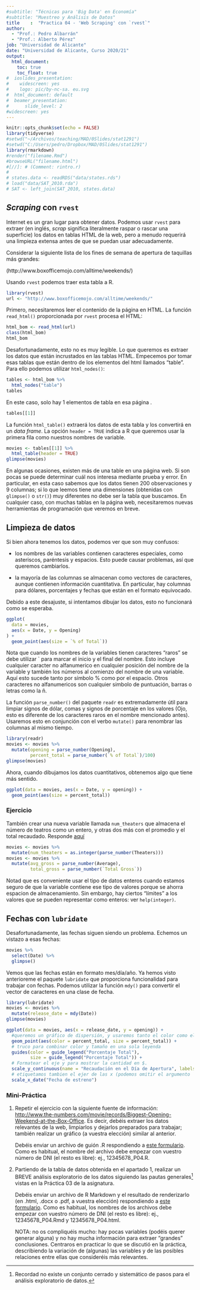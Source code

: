 ```yaml
---
#subtitle: "Técnicas para 'Big Data' en Economía"
#subtitle: "Muestreo y Análisis de Datos"
title    :  "Practica 04 - 'Web Scraping' con `rvest`"
author: 
  - "Prof.: Pedro Albarrán"
  - "Prof.: Alberto Pérez"
job: "Universidad de Alicante" 
date: "Universidad de Alicante, Curso 2020/21"  
output:
  html_document:
    toc: true
    toc_float: true
#  ioslides_presentation: 
#    widescreen: yes
#    logo: pic/by-nc-sa. eu.svg
#  html_document: default
#  beamer_presentation: 
#      slide_level: 2
#widescreen: yes
---
```


```r
knitr::opts_chunk$set(echo = FALSE)
library(tidyverse)
#setwd("~/Archivos/teaching/MAD/0Slides/stat1291")
#setwd("C:/Users/pedro/Dropbox/MAD/0Slides/stat1291")
library(rmarkdown)
#render("filename.Rmd")     
#browseURL("filename.html")
#[//]: # (Comment: rintro.r)
#
# states.data <- readRDS("data/states.rds") 
# load("data/SAT_2010.rda") 
# SAT <- left_join(SAT_2010, states.data)
```



## *Scraping* con `rvest`

Internet es un gran lugar para obtener datos. Podemos usar `rvest` para extraer (en inglés, *scrap* significa literalmente raspar o rascar una superficie) los datos en tablas HTML de la web, pero a menudo requerirá una limpieza extensa antes de que se puedan usar adecuadamente.

Considerar la siguiente lista de los fines de semana de apertura de taquillas más grandes:

(http://www.boxofficemojo.com/alltime/weekends/)

Usando `rvest` podemos traer esta tabla a R.

```r
library(rvest)
url <- "http://www.boxofficemojo.com/alltime/weekends/"
```

Primero, necesitaremos leer el contenido de la página en HTML. La función `read_html()` proporcionada por `rvest` procesa el HTML:
```r
html_bom <- read_html(url)
class(html_bom)
html_bom
```

Desafortunadamente, esto no es muy legible. Lo que queremos es extraer los datos que están incrustados en las tablas HTML. Empecemos por tomar esas tablas que están dentro de los elementos del html llamados "table". Para ello podemos utilizar `html_nodes()`:
```r
tables <- html_bom %>%
  html_nodes("table")
tables
```

<!--
En este caso, había 6 elementos de tabla en esa página (la mayoría de ellos usados para crear los bordes). Sólo nos interesa el grande con todos los datos. Este es el quinto elemento de la lista (nota: averiguadpo por prueba y error).
```r
tables[[5]]
```
-->

En este caso, solo hay 1 elementos de tabla en esa página .
```r
tables[[1]]
```


La función `html_table()` extraerá los datos de esta tabla y los convertirá en un *data frame*. La opción `header = TRUE` indica a R que queremos usar la primera fila como nuestros nombres de variable.
```r
movies <- tables[[1]] %>%
  html_table(header = TRUE)
glimpse(movies)
```
En algunas ocasiones, existen más de una table en una página web. Si son pocas se puede determinar cuál nos interesa mediante prueba y error. En particular, en esta caso sabemos que los datos tienen 200 observaciones y 9 columnas; si lo que leemos tiene una dimensiones (obtenidas con `glimpse()` o `str()`) muy diferentes no debe ser la tabla que buscamos. En cualquier caso, con muchas tablas en la página web, necesitaremos nuevas herramientas de programación que veremos en breve.

<!--
En este caso sólo teníamos 6 tablas, así que no fue demasiado difícil usar prueba y error para averiguar cuál era la que queríamos. Pero también podríamos ser un poco más sistemáticos.

Usemos `lapply()` para extraer las 6 tablas, en un objeto de tipo lista con una longitud de 6:
```r
list_of_tables <- lapply(tables, html_table, fill = TRUE)
class(list_of_tables)
length(list_of_tables)
str(list_of_tables)
```

Puesto que `html_table()` asigna las tablas HTML a *data frames* en R, cada uno de los seis elementos de la lista list_of_tables es un *data frame*. Sin embargo, algunas de las tablas son más grandes que otras.

```r
lapply(list_of_tables, class)
lapply(list_of_tables, dim)
```

Es obvio desde la propia página web que la tabla que queremos tiene 9 variables y 214 filas. Sólo (el quinto elemento)[http://www.imdb.com/title/tt0119116/] de nuestra lista cumple con ese criterio.
-->

## Limpieza de datos

Si bien ahora tenemos los datos, podemos ver que son muy confusos:

  * los nombres de las variables contienen caracteres especiales, como asteriscos, paréntesis y espacios. Esto puede causar problemas, así que queremos cambiarlos.
  
  * la mayoría de las columnas se almacenan como vectores de caracteres, aunque contienen información cuantitativa. En particular, hay columnas para dólares, porcentajes y fechas que están en el formato equivocado.

Debido a este desajuste, si intentamos dibujar los datos, esto no funcionará como se esperaba.

```r
ggplot(
  data = movies, 
  aes(x = Date, y = Opening)
) + 
  geom_point(aes(size = `% of Total`))
```

Nota que cuando los nombres de la variables tienen caracteres "raros" se debe utilizar \` para marcar el inicio y el final del nombre. Esto incluye cualquier caracter no alfanumerico en cualquier posición del nombre de la variable y también los números al comienzo del nombre de una variable. Aquí esto sucede tanto por símbolo \% como por el espacio. Otros caracteres no alfanumericos son cualquier simbolo de puntuación, barras o letras como la ñ. 



La función `parse_number()` del paquete `readr` es extremadamente útil para limpiar signos de dólar, comas y signos de porcentaje en los valores (Ojo, esto es diferente de los caracteres raros en el nombre mencionado antes). Usaremos esto en conjunción con el verbo `mutate()` para renombrar las columnas al mismo tiempo.
```r
library(readr)
movies <- movies %>%
  mutate(opening = parse_number(Opening),
         percent_total = parse_number(`% of Total`)/100)
glimpse(movies)
```

Ahora, cuando dibujamos los datos cuantitativos, obtenemos algo que tiene más sentido.

```r
ggplot(data = movies, aes(x = Date, y = opening)) + 
  geom_point(aes(size = percent_total))
```

### Ejercicio


También crear una nueva variable llamada `num_theaters` que almacena el número de teatros como un entero, y otras dos más con el promedio y el total recaudado. Responde [aquí](https://docs.google.com/forms/d/e/1FAIpQLScJhX5F219jttLOAReSpiT5Mg7aO7-clheg2170DFsprTTp5A/viewform)
```r
movies <- movies %>%
  mutate(num_theaters = as.integer(parse_number(Theaters)))
movies <- movies %>%
  mutate(avg_gross = parse_number(Average),
         total_gross = parse_number(`Total Gross`))
```

Notad que es conveniente usar el tipo de datos enteros cuando estamos seguro de que la variable contiene ese tipo de valores porque se ahorra espacion de almacenamiento. Sin embargo, hay ciertos "límites" a los valores que se pueden representar como enteros: ver `help(integer)`.

## Fechas con `lubridate`

Desafortunadamente, las fechas siguen siendo un problema. Echemos un vistazo a esas fechas:
```r
movies %>%
  select(Date) %>%
  glimpse()
```

Vemos que las fechas están en formato mes/día/año. Ya hemos visto anterioreme el paquete `lubridate` que proporciona funcionalidad para trabajar con fechas. Podemos utilizar la función `mdy()` para convertir el vector de caracteres en una clase de fecha.
```r
library(lubridate)
movies <- movies %>%
  mutate(release_date = mdy(Date))
glimpse(movies)
```

```r
ggplot(data = movies, aes(x = release_date, y = opening)) + 
  #queremos un gráfico de dispersión, y usaremos tanto el color como el tamaño para mostrar porcentaje total
  geom_point(aes(color = percent_total, size = percent_total)) +
  # truco para combinar color y tamaño en una sola leyenda 
  guides(color = guide_legend("Porcentaje Total"), 
         size = guide_legend("Porcentaje Total")) +
  # Formatear el eje y para mostrar la cantidad en $.
  scale_y_continuous(name = "Recaudación en el Día de Apertura", labels = scales::dollar) +
  # etiquetamos tambien el ejer de las x (podemos omitir el argumento `name`)
  scale_x_date("Fecha de estreno")
```

### Mini-Práctica

1. Repetir el ejercicio con la siguiente fuente de información: [http://www.the-numbers.com/movie/records/Biggest-Opening-Weekend-at-the-Box-Office](http://www.the-numbers.com/movie/records/Biggest-Opening-Weekend-at-the-Box-Office). Es decir, debéis extraer los datos relevantes de la web, limpiarlos y dejarlos preparados para trabajar; también realizar un gráfico (a vuestra elección) similar al anterior.

    Debéis enviar un archivo de guión .R respondiendo a [este formulario](https://docs.google.com/forms/d/e/1FAIpQLSfl1vrJhI_fXjbkLv_OJxgJezCycNC_PF-tiUMfnuAepx_NGA/viewform). Como es habitual, el nombre del archivo debe empezar con vuestro número de DNI (el resto es libre): ej., 12345678_P04.R.

<!--
    a. Extraer los datos relevantes de la web, limpiar/transformar los datos en brutos y dejarlos "cargados" para su posterior análisis. Este es un ejemplo "simple" de lo que se conoce como [ETL](https://es.wikipedia.org/wiki/Extract,_transform_and_load). 
    b. Realizar un gráfico (a vuestra elección) similar al anterior.\newline\newline
    
    Debéis enviar un archivo de guión .R respondiendo a [este formulario](https://docs.google.com/forms/d/e/1FAIpQLSfl1vrJhI_fXjbkLv_OJxgJezCycNC_PF-tiUMfnuAepx_NGA/viewform). Como es habitual, el nombre del archivo debe empezar con vuestro número de DNI (el resto es libre): ej., 12345678_P04.R.
-->
  
2. Partiendo de la tabla de datos obtenida en el apartado 1, realizar un BREVE análisis exploratorio de los datos siguiendo las pautas generales[^1] vistas en la Práctica 03 de la asignatura. 

    Debéis enviar un archivo de R Markdown y el resultado de renderizarlo (en .html, .docx o .pdf, a vuestra elección) respondiendo a [este formulario](https://docs.google.com/forms/d/e/1FAIpQLSfcYTZtomecawRE2lt1Dclm_r4zIoBwG0Gxn0C1uKhsf3NA-g/viewform). Como es habitual, los nombres de los archivos debe empezar con vuestro número de DNI (el resto es libre): ej., 12345678_P04.Rmd y 12345678_P04.html.
  
    NOTA: no os compliquéis mucho: hay pocas variables (podéis querer generar alguna) y no hay mucha información para extraer "grandes" conclusiones. Centraros en practicar lo que se discutió en la práctica, describiendo la variación de (algunas) las variables y de las posibles relaciones entre ellas que consideréis más relevantes. 
  
[^1]: Recordad no existe un conjunto cerrado y sistemático de pasos para el análisis exploratorio de datos.

